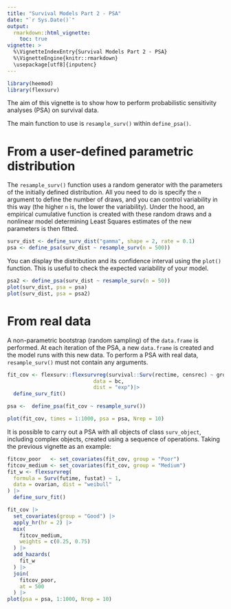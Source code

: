 ```yaml
---
title: "Survival Models Part 2 - PSA"
date: "`r Sys.Date()`"
output:
  rmarkdown::html_vignette:
    toc: true 
vignette: >
  %\VignetteIndexEntry{Survival Models Part 2 - PSA}
  %\VignetteEngine{knitr::rmarkdown}
  \usepackage[utf8]{inputenc}
---
```


```r
library(heemod)
library(flexsurv)
```

The aim of this vignette is to show how to perform probabilistic sensitivity 
analyses (PSA) on survival data.

The main function to use is `resample_surv()` within `define_psa()`.

# From a user-defined parametric distribution
The `resample_surv()` function uses a random generator with the parameters of the 
initially defined distribution. All you need to do is specify the `n` argument to 
define the number of draws,  and you can control variability in this way (the higher 
`n` is, the lower the variability).
Under the hood, an empirical cumulative function is created with these random draws 
and a nonlinear model determining Least Squares estimates of the new parameters 
is then fitted.

```r
surv_dist <- define_surv_dist("gamma", shape = 2, rate = 0.1)
psa <- define_psa(surv_dist ~ resample_surv(n = 500))
```

You can display the distribution and its confidence interval using the `plot()` 
function. This is useful to check the expected variability of your model.
```r
psa2 <- define_psa(surv_dist ~ resample_surv(n = 50))
plot(surv_dist, psa = psa)
plot(surv_dist, psa = psa2)
```

# From real data
A non-parametric bootstrap (random sampling) of the `data.frame` is performed.
At each iteration of the PSA, a new `data.frame` is created and the model runs 
with this new data.
To perform a PSA with real data, `resample_surv()` must not contain any arguments.

```r
fit_cov <- flexsurv::flexsurvreg(survival::Surv(rectime, censrec) ~ group,
                            data = bc,
                            dist = "exp")|>
  define_surv_fit()

psa <-  define_psa(fit_cov ~ resample_surv())

plot(fit_cov, times = 1:1000, psa = psa, Nrep = 10)
```

It is possible to carry out a PSA with all objects of class `surv_object`, including 
complex objects, created using a sequence of operations.
Taking the previous vignette as an example:
```r
fitcov_poor   <- set_covariates(fit_cov, group = "Poor")
fitcov_medium <- set_covariates(fit_cov, group = "Medium")
fit_w <- flexsurvreg(
  formula = Surv(futime, fustat) ~ 1,
  data = ovarian, dist = "weibull"
) |> 
  define_surv_fit()

fit_cov |> 
  set_covariates(group = "Good") |> 
  apply_hr(hr = 2) |> 
  mix(
    fitcov_medium,
    weights = c(0.25, 0.75)
  ) |>
  add_hazards(
    fit_w
  ) |>
  join(
    fitcov_poor,
    at = 500
  ) |>
plot(psa = psa, 1:1000, Nrep = 10)
```

